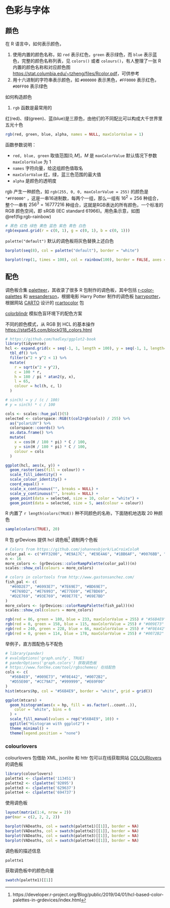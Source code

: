 # 色彩与字体 {#colors-fonts}

## 颜色 {#colors-in-r}

在 R 语言中，如何表示颜色，

1. 使用内置的颜色名称，如 `red` 表示红色，`green` 表示绿色，而 `blue` 表示蓝色，完整的颜色名称列表，见 `colors()` 或者 `colours()`，有人整理了一张 R 内置的颜色名称和对应颜色图 <https://stat.columbia.edu/~tzheng/files/Rcolor.pdf>，可供参考
1. 用十六进制的字符串表示颜色，如 `#000000` 表示黑色，`#FF0000` 表示红色，`#00FF00` 表示绿色

如何构造颜色

1. `rgb` 函数是最常用的

红(red)、绿(green)、蓝(blue)是三原色，由他们的不同配比可以构成大千世界里五光十色

```r
rgb(red, green, blue, alpha, names = NULL, maxColorValue = 1)
```

函数参数说明：

- `red, blue, green` 取值范围$[0,M]$，$M$ 是 `maxColorValue` 默认情况下参数 `maxColorValue` 为 1
- `names` 字符向量，给这组颜色值取名
- `maxColorValue` 红，绿，蓝三色范围的最大值 
- `alpha` 是颜色的透明度

rgb 产生一种颜色，如 `rgb(255, 0, 0, maxColorValue = 255)` 的颜色是 `"#FF0000"` ，这是一串16进制数，每两个一组，那么一组有 $16^2 = 256$ 种组合，整个一串有 $256^3 = 16777216$ 种组合，这就是RGB表达的所有颜色，一个标准的 RGB 颜色空间，即 sRGB (IEC
standard 61966)。用色条示意，如图 \@ref(fig:rgb-rainbow)

```r
# 黑色 红色 绿色 黄色 蓝色 紫色 青色 白色
rgb(expand.grid(r = c(0, 1), g = c(0, 1), b = c(0, 1)))
```

`palette("default")` 默认的调色板将灰色替换上述白色

```r
barplot(seq(8), col = palette("default"), border = "white")
```

```r
barplot(rep(1, times = 100), col = rainbow(100), border = FALSE, axes = FALSE)
```


## 配色 {#choose-colors}

调色板合集 [paletteer](https://github.com/EmilHvitfeldt/paletteer)，其收录了很多 R 包制作的调色板，其中包括 [r-color-palettes](https://github.com/EmilHvitfeldt/r-color-palettes) 和 [wesanderson](https://github.com/karthik/wesanderson)，根据电影 Harry Potter 制作的调色板 [harrypotter](https://github.com/aljrico/harrypotter)，根据网站 [CARTO](https://carto.com/) 设计的 [rcartocolor](https://github.com/Nowosad/rcartocolor) 包

[colorblindr](https://github.com/clauswilke/colorblindr) 模拟色盲环境下的配色方案

不同的颜色模式，从 RGB 到 HCL 的基本操作 <https://stat545.com/block018_colors.html>

```r
# https://github.com/hadley/ggplot2-book
library(tidyverse)
hcl <- expand.grid(x = seq(-1, 1, length = 100), y = seq(-1, 1, length=100)) %>%
  tbl_df() %>%
  filter(x^2 + y^2 < 1) %>%
  mutate(
    r = sqrt(x^2 + y^2),
    c = 100 * r,
    h = 180 / pi * atan2(y, x),
    l = 65,
    colour = hcl(h, c, l)
  )

# sin(h) = y / (c / 100)
# y = sin(h) * c / 100

cols <- scales::hue_pal()(5)
selected <- colorspace::RGB(t(col2rgb(cols)) / 255) %>%
  as("polarLUV") %>%
  colorspace::coords() %>%
  as.data.frame() %>%
  mutate(
    x = cos(H / 180 * pi) * C / 100,
    y = sin(H / 180 * pi) * C / 100,
    colour = cols
  )

ggplot(hcl, aes(x, y)) +
  geom_raster(aes(fill = colour)) +
  scale_fill_identity() +
  scale_colour_identity() +
  coord_equal() +
  scale_x_continuous("", breaks = NULL) +
  scale_y_continuous("", breaks = NULL) +
  geom_point(data = selected, size = 10, color = "white") +
  geom_point(data = selected, size = 5, aes(colour = colour))
```

R 内置了 `r length(colors(TRUE))` 种不同颜色的名称，下面随机地选取 20 种颜色

```r
sample(colors(TRUE), 20)
```

R 包 grDevices 提供 hcl 调色板[^hcl-palettes] 调制两个色板

[^hcl-palettes]: https://developer.r-project.org/Blog/public/2019/04/01/hcl-based-color-palettes-in-grdevices/index.html

```r
# Colors from https://github.com/johannesbjork/LaCroixColoR
color_pal <- c("#FF3200", "#E9A17C", "#E9E4A6", "#1BB6AF", "#0076BB", "#172869")
n <- 16
more_colors <- (grDevices::colorRampPalette(color_pal))(n)
scales::show_col(colours = more_colors)
```

```r
# colors in colortools from http://www.gastonsanchez.com/
fish_pal <- c(
  "#69D2E7", "#6993E7", "#7E69E7", "#BD69E7",
  "#E769D2", "#E76993", "#E77E69", "#E7BD69",
  "#D2E769", "#93E769", "#69E77E", "#69E7BD"
)
more_colors <- (grDevices::colorRampPalette(fish_pal))(n)
scales::show_col(colours = more_colors)
```

```r
rgb(red = 86, green = 180, blue = 233, maxColorValue = 255) # "#56B4E9"
rgb(red = 0, green = 158, blue = 115, maxColorValue = 255) # "#009E73"
rgb(red = 240, green = 228, blue = 66, maxColorValue = 255) # "#F0E442"
rgb(red = 0, green = 114, blue = 178, maxColorValue = 255) # "#0072B2"
```

举例子，直方图配色与不配色

```r
# library(pander)
# evalsOptions('graph.unify', TRUE)
# panderOptions('graph.colors') 获取调色板
# https://www.fontke.com/tool/rgbschemes/ 在线配色
cols <- c(
  "#56B4E9", "#009E73", "#F0E442", "#0072B2",
  "#D55E00", "#CC79A7", "#999999", "#E69F00"
)
hist(mtcars$hp, col = "#56B4E9", border = "white", grid = grid())
```

```r
ggplot(mtcars) +
  geom_histogram(aes(x = hp, fill = as.factor(..count..)),
    color = "white", bins = 6
  ) +
  scale_fill_manual(values = rep("#56B4E9", 10)) +
  ggtitle("Histogram with ggplot2") +
  theme_minimal() +
  theme(legend.position = "none") 
```

### colourlovers

colourlovers 包借助 XML, jsonlite 和 httr 包可以在线获取网站 [COLOURlovers](https://www.colourlovers.com/) 的调色板

```r
library(colourlovers)
palette1 <- clpalette('113451')
palette2 <- clpalette('92095')
palette3 <- clpalette('629637')
palette4 <- clpalette('694737')
```

使用调色板

```r
layout(matrix(1:4, nrow = 2))
par(mar = c(2, 2, 2, 2))

barplot(VADeaths, col = swatch(palette1)[[1]], border = NA)
barplot(VADeaths, col = swatch(palette2)[[1]], border = NA)
barplot(VADeaths, col = swatch(palette3)[[1]], border = NA)
barplot(VADeaths, col = swatch(palette4)[[1]], border = NA)
```

调色板的描述信息

```r
palette1
```

获取调色板中的颜色向量

```r
swatch(palette1)[[1]]
```
